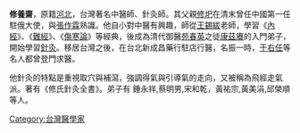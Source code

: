 '''修養齋'''，原籍[[河北|河北]]，台灣著名中醫師、針灸師。其父親[[修圯|修圯]]在清末曾任中國第一任駐俄大使，與[[張作霖|張作霖]]熟識。他自小對中醫有興趣，師從[[王錫紱|王錫紱]]老師，學習《[[內經|內經]]》、《[[難經|難經]]》、《[[傷寒論|傷寒論]]》等經典，後成為清代御醫[[苑春英|苑春英]]之徒[[康茲賡|康茲賡]]的入門弟子，開始學習[[針灸|針灸]]。移居台灣之後，在台北新成昌藥行駐店行醫，名振一時，[[于右任|于右任]]等名人都曾登門求醫。

他針灸的特點是重視取穴與補瀉，強調得氣與引導氣的走向，又被稱為飛經走氣派。著有《修氏針灸全書》。弟子有 鍾永祥,蔡明男,宋和乾，黃祐宗,黃美涓,邱榮順等人。
[[Category:台灣醫學家|Category:台灣醫學家]]